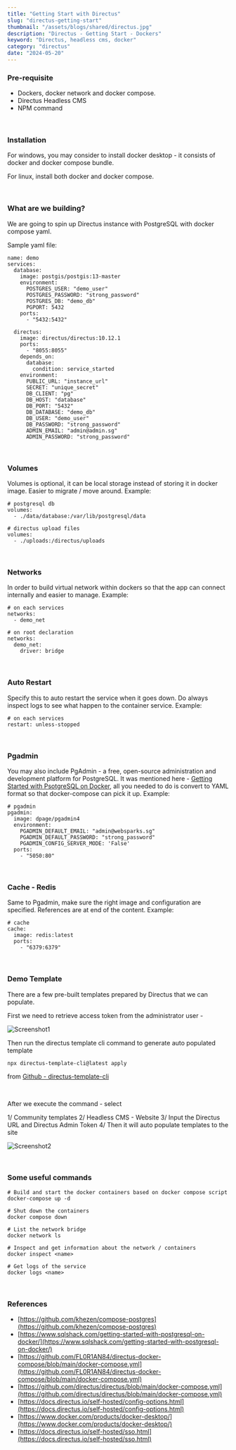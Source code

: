 ```yaml
---
title: "Getting Start with Directus"
slug: "directus-getting-start"
thumbnail: "/assets/blogs/shared/directus.jpg"
description: "Directus - Getting Start - Dockers"
keyword: "Directus, headless cms, docker"
category: "directus"
date: "2024-05-20"
---
```


### Pre-requisite

- Dockers, docker network and docker compose.
- Directus Headless CMS
- NPM command

<br/>

### Installation

For windows, you may consider to install docker desktop - it consists of docker and docker compose bundle.

For linux, install both docker and docker compose.

<br/>

### What are we building?

We are going to spin up Directus instance with PostgreSQL with docker compose yaml.

Sample yaml file:

```
name: demo
services:
  database:
    image: postgis/postgis:13-master
    environment:
      POSTGRES_USER: "demo_user"
      POSTGRES_PASSWORD: "strong_password"
      POSTGRES_DB: "demo_db"
      PGPORT: 5432
    ports:
      - "5432:5432"

  directus:
    image: directus/directus:10.12.1
    ports:
      - "8055:8055"
    depends_on:
      database:
        condition: service_started
    environment:
      PUBLIC_URL: "instance_url"
      SECRET: "unique_secret"
      DB_CLIENT: "pg"
      DB_HOST: "database"
      DB_PORT: "5432"
      DB_DATABASE: "demo_db"
      DB_USER: "demo_user"
      DB_PASSWORD: "strong_password"
      ADMIN_EMAIL: "admin@admin.sg"
      ADMIN_PASSWORD: "strong_password"
```
<br/>

### Volumes

Volumes is optional, it can be local storage instead of storing it in docker image. Easier to migrate / move around. 
Example:

```
# postgresql db
volumes:
  - ./data/database:/var/lib/postgresql/data

# directus upload files
volumes:
  - ./uploads:/directus/uploads
```
<br/>

### Networks

In order to build virtual network within dockers so that the app can connect internally and easier to manage. 
Example:

```
# on each services
networks:
  - demo_net

# on root declaration
networks:
  demo_net:
    driver: bridge
```
<br/>

### Auto Restart

Specify this to auto restart the service when it goes down. Do always inspect logs to see what happen to the container service. 
Example:

```
# on each services
restart: unless-stopped
```
<br/>

### Pgadmin

You may also include PgAdmin - a free, open-source administration and development platform for PostgreSQL. 
It was mentioned here - [Getting Started with PsotgreSQL on Docker](https://www.sqlshack.com/getting-started-with-postgresql-on-docker/), 
all you needed to do is convert to YAML format so that docker-compose can pick it up.
Example:

```
# pgadmin
pgadmin:
  image: dpage/pgadmin4
  environment:
    PGADMIN_DEFAULT_EMAIL: "admin@websparks.sg"
    PGADMIN_DEFAULT_PASSWORD: "strong_password"
    PGADMIN_CONFIG_SERVER_MODE: 'False'
  ports:
    - "5050:80"
```
<br/>

### Cache - Redis

Same to Pgadmin, make sure the right image and configuration are specified. References are at end of the content.
Example:

```
# cache
cache:
  image: redis:latest
  ports:
    - "6379:6379"
```

<br/>

### Demo Template

There are a few pre-built templates prepared by Directus that we can populate. 

First we need to retrieve access token from the administrator user -

![Screenshot1](/assets/blogs/directus-getting-start/screen1.png)

Then run the directus template cli command to generate auto populated template
```
npx directus-template-cli@latest apply
```
from [Github - directus-template-cli](https://github.com/directus-labs/directus-template-cli)

<br/>

After we execute the command - select

1/ Community templates
2/ Headless CMS - Website
3/ Input the Directus URL and Directus Admin Token
4/ Then it will auto populate templates to the site

![Screenshot2](/assets/blogs/directus-getting-start/screen2.png)

<br/>

### Some useful commands

```
# Build and start the docker containers based on docker compose script
docker-compose up -d

# Shut down the containers
docker compose down

# List the network bridge
docker network ls

# Inspect and get information about the network / containers
docker inspect <name>

# Get logs of the service
docker logs <name>

```
<br/>

### References
- [https://github.com/khezen/compose-postgres](https://github.com/khezen/compose-postgres)
- [https://www.sqlshack.com/getting-started-with-postgresql-on-docker/](https://www.sqlshack.com/getting-started-with-postgresql-on-docker/)
- [https://github.com/FL0R1AN84/directus-docker-compose/blob/main/docker-compose.yml](https://github.com/FL0R1AN84/directus-docker-compose/blob/main/docker-compose.yml)
- [https://github.com/directus/directus/blob/main/docker-compose.yml](https://github.com/directus/directus/blob/main/docker-compose.yml)
- [https://docs.directus.io/self-hosted/config-options.html](https://docs.directus.io/self-hosted/config-options.html)
- [https://www.docker.com/products/docker-desktop/](https://www.docker.com/products/docker-desktop/)
- [https://docs.directus.io/self-hosted/sso.html](https://docs.directus.io/self-hosted/sso.html)